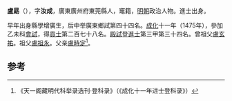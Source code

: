 '''盧勗'''（{{bd|1445年||？}}），字'''汝成'''，廣東廣州府東莞縣人，竈籍，[[明朝|明朝]]政治人物。進士出身。

早年出身縣學增廣生，后中举廣東鄉試第四十四名。[[成化|成化]]十一年（1475年），參加乙未科[[會試|會試]]，得[[貢士|貢士]]第二百七十八名。[[殿試|殿試]]登[[進士|進士]]第三甲第三十四名。曾祖父[[盧玄祐|盧玄祐]]。祖父[[盧祖永|盧祖永]]。父亲[[盧時定|盧時定]]<ref>《天一阁藏明代科举录选刊·登科录》（《成化十一年进士登科录》）</ref>。

==参考==
{{reflist}}
{{明朝人物小作品}}
{{成化十一年乙未科殿試金榜}}